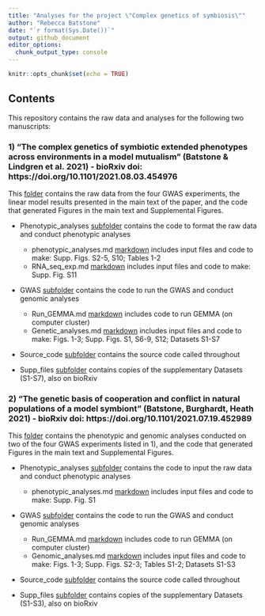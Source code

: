 ```yaml
---
title: "Analyses for the project \"Complex genetics of symbiosis\""
author: "Rebecca Batstone"
date: "`r format(Sys.Date())`"
output: github_document
editor_options: 
  chunk_output_type: console
---
```


```r
knitr::opts_chunk$set(echo = TRUE)
```

## Contents

This repository contains the raw data and analyses for the following two manuscripts:

### 1) "The complex genetics of symbiotic extended phenotypes across environments in a model mutualism" (Batstone & Lindgren et al. 2021) - bioRxiv doi: https://doi.org/10.1101/2021.08.03.454976 

This [folder](https://github.com/rtbatstone/complex_genetics_of_symbiosis/tree/main/Complex_genetics) contains the raw data from the four GWAS experiments, the linear model results presented in the main text of the paper, and the code that generated Figures in the main text and Supplemental Figures. 

* Phenotypic_analyses [subfolder](https://github.com/rtbatstone/complex_genetics_of_symbiosis/tree/main/Complex_genetics/Phenotypic_analyses) contains the code to format the raw data and conduct phenotypic analyses 
    * phenotypic_analyses.md [markdown](https://github.com/rtbatstone/complex_genetics_of_symbiosis/blob/main/Complex_genetics/Phenotypic_analyses/phenotypic_analyses.md) includes input files and code to make: Supp. Figs. S2-5, S10; Tables 1-2
    * RNA_seq_exp.md [markdown](https://github.com/rtbatstone/complex_genetics_of_symbiosis/blob/main/Complex_genetics/Phenotypic_analyses/RNA_seq_exp.md) includes input files and code to make: Supp. Fig. S11


* GWAS [subfolder](https://github.com/rtbatstone/complex_genetics_of_symbiosis/tree/main/Complex_genetics/GWAS) contains the code to run the GWAS and conduct genomic analyses 
    *   Run_GEMMA.md [markdown](https://github.com/rtbatstone/complex_genetics_of_symbiosis/blob/main/Complex_genetics/GWAS/Run_GEMMA.md) includes code to run GEMMA (on computer cluster)
    *   Genetic_analyses.md [markdown](https://github.com/rtbatstone/complex_genetics_of_symbiosis/blob/main/Complex_genetics/GWAS/Genetic_analyses.md) includes input files and code to make: Figs. 1-3; Supp. Figs. S1, S6-9, S12; Datasets S1-S7

* Source_code [subfolder](https://github.com/rtbatstone/complex_genetics_of_symbiosis/tree/main/Complex_genetics/Source_code) contains the source code called throughout

* Supp_files [subfolder](https://github.com/rtbatstone/complex_genetics_of_symbiosis/tree/main/Complex_genetics/Supp_files) contains copies of the supplementary Datasets (S1-S7), also on bioRxiv

### 2) "The genetic basis of cooperation and conflict in natural populations of a model symbiont" (Batstone, Burghardt, Heath 2021) - bioRxiv doi: https://doi.org/10.1101/2021.07.19.452989 

This [folder](https://github.com/rtbatstone/complex_genetics_of_symbiosis/tree/main/Genetics_conflict_cooperation) contains the phenotypic and genomic analyses conducted on two of the four GWAS experiments listed in 1), and the code that generated Figures in the main text and Supplemental Figures. 

* Phenotypic_analyses [subfolder](https://github.com/rtbatstone/complex_genetics_of_symbiosis/tree/main/Genetics_conflict_cooperation/Phenotypic_analyses) contains the code to input the raw data and conduct phenotypic analyses 
    * phenotypic_analyses.md [markdown](https://github.com/rtbatstone/complex_genetics_of_symbiosis/blob/main/Genetics_conflict_cooperation/Phenotypic_analyses/phenotypic_analyses.md) includes input files and code to make: Supp. Fig. S1


* GWAS [subfolder](https://github.com/rtbatstone/complex_genetics_of_symbiosis/tree/main/Genetics_conflict_cooperation/GWAS) contains the code to run the GWAS and conduct genomic analyses 
    *   Run_GEMMA.md [markdown](https://github.com/rtbatstone/complex_genetics_of_symbiosis/blob/main/Genetics_conflict_cooperation/GWAS/Run_GEMMA.md) includes code to run GEMMA (on computer cluster)
    *   Genomic_analyses.md [markdown](https://github.com/rtbatstone/complex_genetics_of_symbiosis/blob/main/Genetics_conflict_cooperation/GWAS/Genomic_analyses.md) includes input files and code to make: Figs. 1-3; Supp. Figs. S2-3; Tables S1-2; Datasets S1-S3

* Source_code [subfolder](https://github.com/rtbatstone/complex_genetics_of_symbiosis/tree/main/Genetics_conflict_cooperation/Source_code) contains the source code called throughout

* Supp_files [subfolder](https://github.com/rtbatstone/complex_genetics_of_symbiosis/tree/main/Genetics_conflict_cooperation/Supp_files) contains copies of the supplementary Datasets (S1-S3), also on bioRxiv
